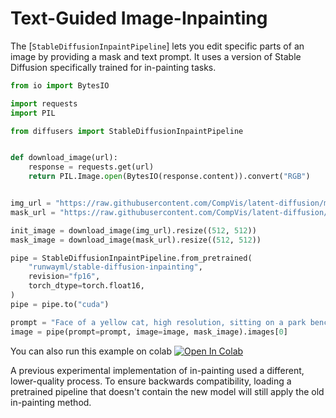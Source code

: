 <!--Copyright 2022 The HuggingFace Team. All rights reserved.

Licensed under the Apache License, Version 2.0 (the "License"); you may not use this file except in compliance with
the License. You may obtain a copy of the License at

http://www.apache.org/licenses/LICENSE-2.0

Unless required by applicable law or agreed to in writing, software distributed under the License is distributed on
an "AS IS" BASIS, WITHOUT WARRANTIES OR CONDITIONS OF ANY KIND, either express or implied. See the License for the
specific language governing permissions and limitations under the License.
-->

# Text-Guided Image-Inpainting

The [`StableDiffusionInpaintPipeline`] lets you edit specific parts of an image by providing a mask and text prompt. It uses a version of Stable Diffusion specifically trained for in-painting tasks.

```python
from io import BytesIO

import requests
import PIL

from diffusers import StableDiffusionInpaintPipeline


def download_image(url):
    response = requests.get(url)
    return PIL.Image.open(BytesIO(response.content)).convert("RGB")


img_url = "https://raw.githubusercontent.com/CompVis/latent-diffusion/main/data/inpainting_examples/overture-creations-5sI6fQgYIuo.png"
mask_url = "https://raw.githubusercontent.com/CompVis/latent-diffusion/main/data/inpainting_examples/overture-creations-5sI6fQgYIuo_mask.png"

init_image = download_image(img_url).resize((512, 512))
mask_image = download_image(mask_url).resize((512, 512))

pipe = StableDiffusionInpaintPipeline.from_pretrained(
    "runwayml/stable-diffusion-inpainting",
    revision="fp16",
    torch_dtype=torch.float16,
)
pipe = pipe.to("cuda")

prompt = "Face of a yellow cat, high resolution, sitting on a park bench"
image = pipe(prompt=prompt, image=image, mask_image).images[0]
```

You can also run this example on colab [![Open In Colab](https://colab.research.google.com/assets/colab-badge.svg)](https://colab.research.google.com/github/huggingface/notebooks/blob/main/diffusers/in_painting_with_stable_diffusion_using_diffusers.ipynb)

<Tip warning={true}>
A previous experimental implementation of in-painting used a different, lower-quality process. To ensure backwards compatibility, loading a pretrained pipeline that doesn't contain the new model will still apply the old in-painting method.
</Tip>